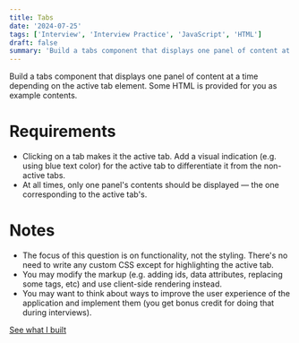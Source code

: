 ```yaml
---
title: Tabs
date: '2024-07-25'
tags: ['Interview', 'Interview Practice', 'JavaScript', 'HTML']
draft: false
summary: 'Build a tabs component that displays one panel of content at a time depending on the active tab element. Some HTML is provided for you as example contents.'
---
```


Build a tabs component that displays one panel of content at a time depending on the active tab element. Some HTML is provided for you as example contents.

# Requirements

- Clicking on a tab makes it the active tab. Add a visual indication (e.g. using blue text color) for the active tab to differentiate it from the non-active tabs.
- At all times, only one panel's contents should be displayed — the one corresponding to the active tab's.

# Notes

- The focus of this question is on functionality, not the styling. There's no need to write any custom CSS except for highlighting the active tab.
- You may modify the markup (e.g. adding ids, data attributes, replacing some tags, etc) and use client-side rendering instead.
- You may want to think about ways to improve the user experience of the application and implement them (you get bonus credit for doing that during interviews).

[See what I built](/javascript-coding/tabs)
